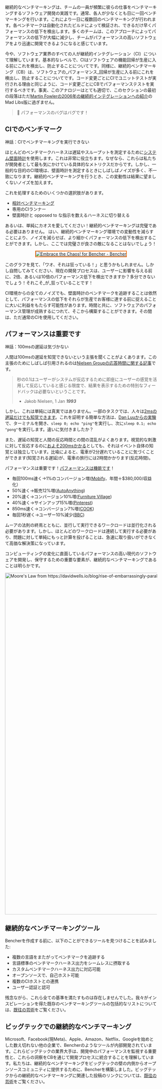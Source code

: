 継続的なベンチマーキングは、チームの一員が頻繁に彼らの仕事をベンチマーキングするソフトウェア開発の実践です。通常、各人が少なくとも日に一回ベンチマーキングを行います。これにより一日に複数回のベンチマーキングが行われます。各ベンチマークは自動化されたビルドによって検証され、できるだけ早くパフォーマンスの低下を検出します。多くのチームは、このアプローチによってパフォーマンスの低下が大幅に減少し、チームがパフォーマンスの高いソフトウェアをより迅速に開発できるようになると感じています。

今や、ソフトウェア業界のすべての人が継続的インテグレーション（CI）について理解しています。基本的なレベルで、CIはソフトウェアの機能回帰が生産に入る前にこれを検出し、防止することについてです。同様に、継続的ベンチマーキング（CB）は、ソフトウェアの_パフォーマンス_回帰が生産に入る前にこれを検出し、防止することについてです。コード変更ごとにCIでユニットテストが実行される理由と同じように、コード変更ごとにCBでパフォーマンステストを実行するべきです。事実、このアナロジーはとても適切で、このセクションの最初の段落はただ[Martin Fowlerの2006年の継続的インテグレーションへの紹介](https://martinfowler.com/articles/continuousIntegration.html)のMad Libs版に過ぎません。

> 🐰 パフォーマンスのバグはバグです！

## CIでのベンチマーク

神話：CIでベンチマーキングを実行できない

ほとんどのベンチマークハーネスは遅延やスループットを測定するために[システム壁面時計](https://en.wikipedia.org/wiki/Elapsed_real_time)を使用します。これは非常に役立ちます。なぜなら、これらは私たちが開発者として最も気にかけている具体的なメトリクスだからです。しかし、一般的な目的のCI環境は、壁面時計を測定するときにしばしばノイズが多く、不一致になります。継続的ベンチマーキングを行うとき、この変動性は結果に望ましくないノイズを加えます。

これを処理するためのいくつかの選択肢があります。
- [相対ベンチマーキング](/ja/docs/how-to/track-benchmarks/)
- 専用のCIランナー
- 壁面時計と opposed to な指示を数えるハーネスに切り替える

あるいは、単純にカオスを愛してください！継続的ベンチマーキングは完璧である必要はありません。 はい、継続的ベンチマーキング環境での変動性を減らすことにより、ノイズを減らせば、より細かくパフォーマンスの低下を検出することができます。しかし、ここでは完璧さが良さの敵になることはないでしょう！

<div style="text-align: center;">
<a href="https://bencher.dev/perf/bencher?key=true&measures=4358146b-b647-4869-9d24-bd22bb0c49b5&branches=619d15ed-0fbd-4ccb-86cb-fddf3124da29&tab=benchmarks&testbeds=0d991aac-b241-493a-8b0f-8d41419455d2&benchmarks=1db23e93-f909-40aa-bf42-838cc7ae05f5"><img style="border: 0.2em solid #ed6704;" src="https://api.bencher.dev/v0/projects/bencher/perf/img?branches=619d15ed-0fbd-4ccb-86cb-fddf3124da29&testbeds=0d991aac-b241-493a-8b0f-8d41419455d2&benchmarks=1db23e93-f909-40aa-bf42-838cc7ae05f5&measures=4358146b-b647-4869-9d24-bd22bb0c49b5&title=Embrace+the+Chaos%21" title="Embrace the Chaos!" alt="Embrace the Chaos! for Bencher - Bencher" /></a>
</div>

このグラフを見て、「ワオ、それは狂っている！」と思うかもしれません。しかし自問してみてください、現在の開発プロセスは、ユーザーに影響を与える前に、2倍、あるいは10倍のパフォーマンス低下を検出できますか？多分できないでしょう！それこそ_が_狂っていることです！

CI環境からの全てのノイズでも、壁面時計のベンチマークを追跡することは依然として、パフォーマンスの低下をそれらが生産でお客様に達する前に捉えることに大いに利益をもたらす可能性があります。時間と共に、ソフトウェアのパフォーマンス管理が成熟するにつれて、そこから構築することができます。その間は、ただ通常のCIを使用してください。

## パフォーマンスは重要です

神話：100msの遅延は気づかない

人間は100msの遅延を知覚できないという主張を聞くことがよくあります。この主張のためにしばしば引用されるのは[Nielsen Groupの応答時間に関する記事](https://www.nngroup.com/articles/response-times-3-important-limits/)です。

> 秒の0.1はユーザーがシステムが反応するために即座にユーザーの感覚を活用して反応していると感じる限度で、結果を表示するための特別なフィードバックは必要ないということです。
>
> - Jakob Nielsen, 1 Jan __*1993*__

しかし、これは単純には真実ではありません。一部のタスクでは、人々は[2msの遅延だけでも知覚できます](https://pdfs.semanticscholar.org/386a/15fd85c162b8e4ebb6023acdce9df2bd43ee.pdf)。これを証明する簡単な方法は、[Dan Luuからの実験](https://danluu.com/input-lag/#appendix-why-measure-latency)で、ターミナルを開き、`sleep 0; echo "ping"`を実行し、次に`sleep 0.1; echo "pong"`を実行します。違いに気付きましたか？

また、遅延の知覚と人間の反応時間との間の混乱がよくあります。視覚的な刺激に対して反応するのに[およそ200msかかる](https://humanbenchmark.com/tests/reactiontime)としても、それはイベント自体の知覚とは独立しています。比喩によると、電車が2分遅れていることに気づくことができます(知覚される遅延)が、電車の旅行には2時間かかります(反応時間)。

パフォーマンスは重要です！[パフォーマンスは機能です](https://blog.codinghorror.com/performance-is-a-feature)！

- 毎回100ms速く→1%のコンバージョン増([Mobify](https://web.dev/why-speed-matters/)、年間＋$380,000/収益化）
- 50%速く→販売12%増([AutoAnything](https://www.digitalcommerce360.com/2010/08/19/web-accelerator-revs-conversion-and-sales-autoanything/))
- 20%速く→コンバージョン10%増([Furniture Village](https://www.thinkwithgoogle.com/intl/en-gb/marketing-strategies/app-and-mobile/furniture-village-and-greenlight-slash-page-load-times-boosting-user-experience))
- 40%速く→サインアップ15%増([Pinterest](https://medium.com/pinterest-engineering/driving-user-growth-with-performance-improvements-cfc50dafadd7))
- 850ms速く→コンバージョン7%増([COOK](https://web.dev/why-speed-matters/))
- 毎回1秒遅く→ユーザー10%減少([BBC](https://www.creativebloq.com/features/how-the-bbc-builds-websites-that-scale))

ムーアの法則の終焉とともに、並行して実行できるワークロードは並行化される必要があります。しかし、ほとんどのワークロードは連続して実行する必要があり、問題に対して単純にもっと計算を投げることは、急速に取り扱いができなくて高価な解決策になっています。

コンピューティングの変化に直面しているパフォーマンスの高い現代のソフトウェアを開発し、保守するための重要な要素が、継続的なベンチマーキングであることは明らかです。

<div class="content has-text-centered">
<img
    src="https://s3.amazonaws.com/public.bencher.dev/docs/moores_law.jpg"
    width="2124"
    height="1128"
    alt="Moore's Law from https://davidwells.io/blog/rise-of-embarrassingly-parallel-serverless-compute"
/>
</div>

## 継続的なベンチマーキングツール

Bencherを作成する前に、以下のことができるツールを見つけることを試みました:

- 複数の言語をまたがってベンチマークを追跡する
- 言語標準のベンチマークハーネス出力をシームレスに摂取する
- カスタムベンチマークハーネス出力に対応可能
- オープンソースで、自己ホスト可能
- 複数のCIホストとの連携
- ユーザー認証と認可

残念ながら、これら全ての基準を満たすものは存在しませんでした。我々がインスピレーションを得た既存のベンチマーキングツールの包括的なリストについては、[既往の芸術](/ja/docs/reference/prior-art/)をご覧ください。

## ビッグテックでの継続的なベンチマーキング

Microsoft、Facebook(現Meta)、Apple、Amazon、Netflix、Googleを始めとした数え切れない他の企業で、Bencherのようなツールが内部開発されています。これらビッグテックの業界大手は、開発中のパフォーマンスを監視する重要性と、これらの洞察をCBを通じて開発プロセスに統合することを理解しています。私たちは、継続的なベンチマーキングをビッグテックの壁の内側からオープンソースコミュニティに提供するために、Bencherを構築しました。ビッグテックからの継続的なベンチマーキングに関連した投稿のリンクについては、[既往の芸術](/ja/docs/reference/prior-art/)をご覧ください。
